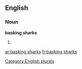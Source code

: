 
==English==

===Noun===
'''basking sharks'''

# {{plural of|[[basking shark]]}}

[[Category:English plurals]]

[[ar:basking sharks]]
[[fr:basking sharks]]